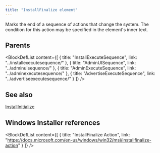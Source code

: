```yaml
---
title: "InstallFinalize element"
---
```



Marks the end of a sequence of actions that change the system. The condition for this action may be specified in the element's inner text.


## Parents

<BlockDefList content={[
    {
      title: "InstallExecuteSequence",
      link: "../installexecutesequence/"
    },
    {
      title: "AdminUISequence",
      link: "../adminuisequence/"
    },
    {
      title: "AdminExecuteSequence",
      link: "../adminexecutesequence/"
    },
    {
      title: "AdvertiseExecuteSequence",
      link: "../advertiseexecutesequence/"
    }
  ]}
/>

## See also
[InstallInitialize](../installinitialize/)

## Windows Installer references

<BlockDefList content={[
    {
      title: "InstallFinalize Action",
      link: "https://docs.microsoft.com/en-us/windows/win32/msi/installfinalize-action"
    }
  ]}
/>
